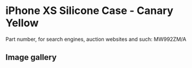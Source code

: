 
# iPhone XS Silicone Case - Canary Yellow

Part number, for search engines, auction websites and such: MW992ZM/A

## Image gallery

<div style={{ width: '100%', maxWidth: '768px' }}>
<GalleryComponent
    images={[
      {
        original: "/everysource/MW992.webp",
        thumbnail: "/everypreview/MW992.webp",
      },
      {
        original: "/everysource/MW992_AV1_GOLD.webp",
        thumbnail: "/everypreview/MW992_AV1_GOLD.webp",
      },
      {
        original: "/everysource/MW992_AV1_SILVER.webp",
        thumbnail: "/everypreview/MW992_AV1_SILVER.webp",
      },
      {
        original: "/everysource/MW992_AV1_SPACE_GRAY.webp",
        thumbnail: "/everypreview/MW992_AV1_SPACE_GRAY.webp",
      },
      {
        original: "/everysource/MW992_AV2.webp",
        thumbnail: "/everypreview/MW992_AV2.webp",
      }
    ]}
  />
</div>
